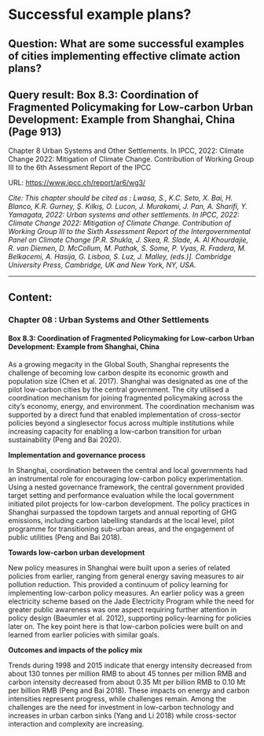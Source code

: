 # Successful example plans?

## Question: What are some successful examples of cities implementing effective climate action plans?  

## Query result: Box 8.3: Coordination of Fragmented Policymaking for Low-carbon Urban Development: Example from Shanghai, China (Page 913)

Chapter 8 Urban Systems and Other Settlements. In IPCC, 2022: Climate Change 2022: Mitigation of Climate Change. Contribution of Working Group III to the 6th Assessment Report of the IPCC

URL: [https://www.ipcc.ch/report/ar6/wg3/](https://www.ipcc.ch/report/ar6/wg3/)

*Cite: This chapter should be cited as : Lwasa, S., K.C. Seto, X. Bai, H. Blanco, K.R. Gurney, Ş. Kılkış, O. Lucon, J. Murakami, J. Pan, A. Sharifi, Y. Yamagata, 2022: Urban systems and other settlements. In IPCC, 2022: Climate Change 2022: Mitigation of Climate Change. Contribution of Working Group III to the Sixth Assessment Report of the Intergovernmental Panel on Climate Change [P.R. Shukla, J. Skea, R. Slade, A. Al Khourdajie, R. van Diemen, D. McCollum, M. Pathak, S. Some, P. Vyas, R. Fradera, M. Belkacemi, A. Hasija, G. Lisboa, S. Luz, J. Malley, (eds.)]. Cambridge University Press, Cambridge, UK and New York, NY, USA.*

---

## Content:

### Chapter 08 : Urban Systems and Other Settlements

#### Box 8.3: Coordination of Fragmented Policymaking for Low-carbon Urban Development: Example from Shanghai, China

As a growing megacity in the Global South, Shanghai represents the challenge of becoming low carbon despite its economic growth
and population size (Chen et al. 2017). Shanghai was designated as one of the pilot low-carbon cities by the central government.
The city utilised a coordination mechanism for joining fragmented policymaking across the city’s economy, energy, and environment.
The coordination mechanism was supported by a direct fund that enabled implementation of cross-sector policies beyond a singlesector
focus across multiple institutions while increasing capacity for enabling a low-carbon transition for urban sustainability
(Peng and Bai 2020).

**Implementation and governance process**

In Shanghai, coordination between the central and local governments had an instrumental role for encouraging low-carbon policy
experimentation. Using a nested governance framework, the central government provided target setting and performance evaluation
while the local government initiated pilot projects for low-carbon development. The policy practices in Shanghai surpassed the topdown
targets and annual reporting of GHG emissions, including carbon labelling standards at the local level, pilot programme for
transitioning sub-urban areas, and the engagement of public utilities (Peng and Bai 2018).

**Towards low-carbon urban development**

New policy measures in Shanghai were built upon a series of related policies from earlier, ranging from general energy saving
measures to air pollution reduction. This provided a continuum of policy learning for implementing low-carbon policy measures.
An earlier policy was a green electricity scheme based on the Jade Electricity Program while the need for greater public awareness was
one aspect requiring further attention in policy design (Baeumler et al. 2012), supporting policy-learning for policies later on. The key
point here is that low-carbon policies were built on and learned from earlier policies with similar goals.

**Outcomes and impacts of the policy mix**

Trends during 1998 and 2015 indicate that energy intensity decreased from about 130 tonnes per million RMB to about 45 tonnes
per million RMB and carbon intensity decreased from about 0.35 Mt per billion RMB to 0.10 Mt per billion RMB (Peng and Bai 2018).
These impacts on energy and carbon intensities represent progress, while challenges remain. Among the challenges are the need
for investment in low-carbon technology and increases in urban carbon sinks (Yang and Li 2018) while cross-sector interaction and
complexity are increasing.


